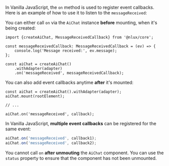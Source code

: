 In Vanilla JavaScript, the `on` method is used to register event callbacks.<br />
Here is an example of how to use it to listen to the `messageReceived`:

You can either call `on` via the `AiChat` instance **before** mounting, when it's being created:

```tsx
import {createAiChat, MessageReceivedCallback} from '@nlux/core';

const messageReceivedCallback: MessageReceivedCallback = (ev) => {
    console.log('Message received:', ev.message);
};

const aiChat = createAiChat()
    .withAdapter(adapter)
    .on('messageReceived', messageReceivedCallback);
```

You can also add event callbacks anytime **after** it's mounted:

```tsx
const aiChat = createAiChat().withAdapter(adapter);
aiChat.mount(rootElement);

// ...

aiChat.on('messageReceived', callback);
```

In Vanilla JavaScript, **multiple event callbacks** can be registered for the same event:

```js
aiChat.on('messageReceived', callback1);
aiChat.on('messageReceived', callback2);
```

You cannot call `on`  **after unmouting** the `AiChat` component. You can use the `status` property to ensure that the
component has not been unmounted.
